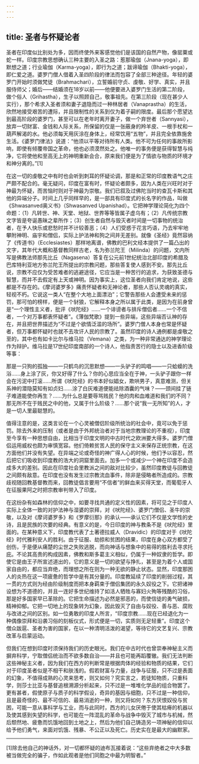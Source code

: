 ```yaml
---
---
---
```

title: 圣者与怀疑论者
---




圣者在印度似比别处为多，因而终使外来客感觉他们是该国的自然产物，像罂粟或蛇一样。印度宗教思想确认三种主要的入圣之路：惹那瑜伽（Jnana-yoga），即默想之道；行业瑜伽（Karma-yoga），即行为之道；跋谛瑜伽（Bhakti-yoga），即仁爱之道。婆罗门僧人借着入圣四阶段的律法而包容了全部三种途径。年轻的婆罗门开始时须做梵徒（Brahmachari），立誓婚前守贞、虔敬、好学、真实，并且服侍师父；婚后——结婚须在18岁以前——他便要进入婆罗门生活的第二阶段，做个俗人（Grihastha），生子以照顾自己，敬事祖先。在第三阶段（现在甚少人实行），那个希求入圣者须和妻子退隐而过一种林居者（Vanaprastha）的生活，欣然地接受艰苦的遭际，并且限制性的关系到仅为着子嗣的限度。最后那个愿望达到最高阶段的婆罗门，甚至可以在老年时离开妻子，做一个弃世者（Sannyasi），放弃一切财富、金钱和人际关系，所保留的仅是一张蔽身的羚羊皮、一根手杖和一葫芦解渴的水。他必须每天用灰涂在身体上，经常饮用“五物”，并且完全依靠施舍生活。《婆罗门律法》说道：“他须以平等对待所有人类。他不可为任何的事故所影响，即使有倾覆帝国之革命，他也必须漠然处之。他唯一的事务便是获得智慧与纯净，它将使他和至高无上的神明重新会合，原来我们便是为了情欲与物质的环境才和神分离的。”[1]

在这一切的虔敬之中有时也会听到刺耳的怀疑论调，那是和正常的印度教语气之庄严颇不配合的。毫无疑问，印度在富有时，怀疑论者颇多，因为人类在兴旺时对于神最为怀疑，而苦恼时则对于神最为崇敬。我们已叙及过佛陀当时的查瓦卡斯和其他的异端分子。时间上几乎同样早的，是一部具有印度式的长名字的作品，叫做《Shwasanved奥义书》（Shwasanved Upanishad）。它把神学理论简化为四个命题：（1）凡转世、神、天堂、地狱、世界等等皆属子虚乌有；（2）凡传统宗教文字皆是夸诞愚昧之辈所作；（3）创生者自然与毁灭者时间是一切事物的统治者，在予人快乐或悲愁时并不计较善恶；（4）人们受惑于花言巧语，乃去牢牢地攀附神明、庙宇和僧侣，实际上护法神和狗之间并无差别。就像《圣经》竟然容纳了《传道书》（Ecclesiastes）那样地离谱，佛教的巴利文经本提供了一篇凸出的文字，其年代大概和基督教同样古老，名为弥兰陀王（Milinda）的问题，文内所写是佛教法师那先比丘（Nagasena）答复在公元前1世纪统治北部印度的希腊及巴库特利亚地方弥兰陀王所提出的宗教问题，那些答复使人感到不安。那先比丘说，宗教不应仅为受苦难者的逃避途径，它应当是一种苦行的追求，为获致圣德与智慧，而并不去假定有上天或神明。因为事实上，这位圣者向我们肯定地说，这些都是不存在的。《摩诃婆罗多》痛责怀疑者和无神论者，那些人否认灵魂的真实，轻视不朽。它说这一类人“在整个大地上面漂泊”；它警告那些人会遭受未来的惩罚，那可怕的榜样，便是一个豺狼，它解释本身之所以属于此类，是因为在前身曾是“一个理性主义者，批评《吠陀经》……一个诽谤者与排斥僧侣者……一个不信者，一个对万事都表怀疑者”。《薄伽梵歌》提到一些异端，这些异端否认神的存在，并且把世界描述为“不过是个欲情泛滥的场所”。婆罗门僧人本身也常是怀疑者，但万事都怀疑时也就不去攻讦人民的宗教了。虽然印度的诗人通例都是虔敬之至的，其中也有如卡比尔与维马拉（Vemana）之类，为一种非常通达的神学理论作为辩护。维马拉是17世纪印度南部的一个诗人，他指责苦行的隐士以及进香阶级等事：

那是一只狗的孤独——一只鹤鸟的沉思默想——一头驴子的鸣唱——一只蛤蟆的洗浴……身上涂了灰，你又好得了什么？你的心思应当全在于神，一头驴子跟你一样会在污泥中打滚……所谓《吠陀经》的书本好似娼女，欺哄男子，真意难测，但关系神的潜隐莫知有如贞妇……涂了白灰难道便能祛除酒囊的气味？——颈间挂了链子难道能使你再生？……为什么总是要辱骂贱民？他的肉和血难道和我们的不同？那无所不在于贱民之中的他，又属于什么阶级？……那个说“我一无所知”的人，才是一切人里最聪慧的。



值得注意的是，这类言论在一个心灵被僧侣阶级所统治的社会中，竟可以免于惩罚。除去外来的压制（或者是由于外邦统治者对于当地宗教理论的不重视），印度至今享有一种思想自由，比相当于印度文明的中古时代之欧洲要大得多。婆罗门僧侣运用威权也颇为审慎宽容。他们倚赖贫苦人民的保守主义来保存正统宗教，在这方面他们并没有失望。在异端之论或奇怪的神广得人心的时候，他们予以容忍，然后把它们吸收到印度教的浩大的洞窟里面去。加多一个或减少一个神在印度不会造成多大的差别。因此在印度社会里教派之间的敌对比较少，虽然印度教徒与回教徒之间颇有敌意。在印度也没有发生过宗教流血事件，除非是侵略者所造成的。宗教歧视随回教基督教而来，回教徒倡言要用“不信者”的鲜血来买得天堂，而葡萄牙人在征服果阿之时把宗教审判带入了印度。

在这纷杂有如森林的信仰之中，如要寻找共通的定义性的因素，将可见之于印度人实际上全体一致的对护法神与湿婆的崇拜，对《吠陀经》、婆罗门僧侣、圣牛的崇敬，以及对《摩诃婆罗多》和《罗摩衍那》的承认——承认它们不仅是文学性的史诗，且是民族的次要的经典。有意义的是，今日印度的神与教条不是《吠陀经》里面的。在某种意义下，印度教代表了土著德拉威人（Dravidic）的印度对于《吠陀经》时代雅利安人的胜利。由于征服、劫掠和贫困的结果，印度在身心双方都受了创伤，于是便从痛楚的尘世之失败逃脱，而向神话与想象中的易得的胜利去寻求托庇。不论其高贵的构成因素，佛教和斯多葛主义相似，仍属于一种奴隶的哲学。即使它是由王子所宣述道出的，它的意义是一切的欲望与挣扎，甚至是为着个人或国家自由的，都应当弃绝，而理想之所在则为一种无欲的静止状态。显然，印度那困人的炎热在这一项疲惫的哲学中是有其分量的。印度教延续了印度的削弱过程，其一贯的方式则为经由阶级制度而把本身羁束于僧侣集团的永久奴役之下。它把诸神设想为不道德的，并且一连好多世纪维持了如活人牺牲与寡妇火殉等残酷的习俗，那是好多国家早已革除的。它把生命描述为必然是邪恶的，而使信徒的勇气破损，精神抑郁。它把一切地上的现象转为幻象，因此毁灭了自由与奴役、善与恶、腐败与改进之间的区别。如一位勇敢的印度人所言，“印度宗教……现在已经退化为一种偶像崇拜和沿袭习俗的刻板仪式，形式便是一切，实质则无足轻重”。印度这个僧众跋扈、圣者为害的国家，在以一种清明活泼的渴望，等待它的文艺复兴、宗教改革与启蒙运动。

但我们在想到印度时须保持我们的历史眼光。我们在中古时代也曾崇奉神秘主义而摒弃科学，宁取僧侣统治而不欲多数自治——并且也可能再蹈覆辙。我们无法判断这些神秘主义者，因为我们在西方的判断常是根据肉体的经验和物质的结果，它们对于印度圣者似是不相干和肤浅的。假若财富与力量，战争与征服，只不过是表面的幻象，不值得成熟的心灵来思考，则又如何？究实言之，若徒知物质，只重科学，则莎士比亚与基督追根溯源分析起来，只不过是一堆堆化学品的组合物罢了。更有甚者，假使原子与质子的科学假设，奇异的基因与细胞，只不过是一种信仰，且是最奇怪的、最不可信的、最易消逝的一种，则又将如何？东方厌恨奴役与贫困，可能一意从事科学与工业，而与此同时，西方的儿女厌倦于使其枯瘠的机器以及使其感到失望的科学，也可能在一阵混乱的革命与战争中毁灭了城市与机械，然后颓然地、疲惫而饥饿地回到土地之上，然后为他们自己铸造另一项神秘的信仰以给予他们勇气，来面对饥饿、残暴、不公正以及死亡。历史实在是最大的幽默家。



* * *



[1]除去他自己的神话外，对一切都怀疑的迪布瓦接着说：“这些弃绝者之中大多数被当做完全的骗子，作如此观者是他们同胞之中最为明智者。”